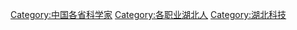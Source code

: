 [[Category:中国各省科学家|Category:中国各省科学家]]
[[Category:各职业湖北人|Category:各职业湖北人]]
[[Category:湖北科技|Category:湖北科技]]